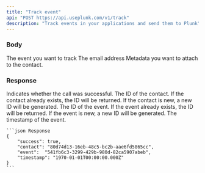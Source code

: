 ```yaml
---
title: "Track event"
api: "POST https://api.useplunk.com/v1/track"
description: "Track events in your applications and send them to Plunk"
---
```


### Body
<ParamField body="event" placeholder="new-project" type="string" required>
    The event you want to track
</ParamField>
<ParamField body="email" placeholder="hello@useplunk.com" type="string" required>
    The email address
</ParamField>
<ParamField body="data" type="object" placeholder={{"project": "Plunk"}}>
    Metadata you want to attach to the contact.
</ParamField>

### Response

<ResponseField name="success" type="boolean">
    Indicates whether the call was successful.
</ResponseField>
<ResponseField name="contact" type="string">
    The ID of the contact. If the contact already exists, the ID will be returned. If the contact is new, a new ID will be generated.
</ResponseField>
<ResponseField name="event" type="string">
    The ID of the event. If the event already exists, the ID will be returned. If the event is new, a new ID will be generated.
</ResponseField>
<ResponseField name="timestamp" type="datetime">
    The timestamp of the event.
</ResponseField>

<ResponseExample>

    ```json Response
    {
        "success": true,
        "contact": "80d74d13-16eb-48c5-bc2b-aae6fd5865cc",
        "event":  "541fb6c3-3299-429b-980d-82ca5907abeb",
        "timestamp": "1970-01-01T00:00:00.000Z"
    }
    ```

</ResponseExample>
